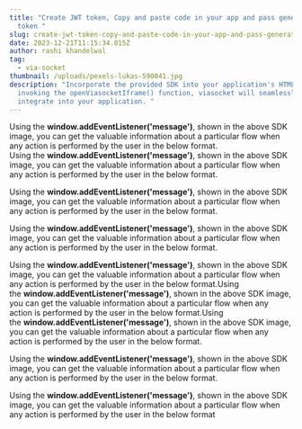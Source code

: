 ```yaml
---
title: "Create JWT token, Copy and paste code in your app and pass generated JWT
  token "
slug: create-jwt-token-copy-and-paste-code-in-your-app-and-pass-generated-jwt-token
date: 2023-12-21T11:15:34.015Z
author: rashi khandelwal
tag:
  - via-socket
thumbnail: /uploads/pexels-lukas-590041.jpg
description: "Incorporate the provided SDK into your application's HTML file. By
  invoking the openViasocketIframe() function, viasocket will seamlessly
  integrate into your application. "
---
```

Using the **window.addEventListener('message')**, shown in the above SDK image, you can get the valuable information about a particular flow when any action is performed by the user in the below format.\
Using the **window.addEventListener('message')**, shown in the above SDK image, you can get the valuable information about a particular flow when any action is performed by the user in the below format.

Using the **window.addEventListener('message')**, shown in the above SDK image, you can get the valuable information about a particular flow when any action is performed by the user in the below format.

Using the **window.addEventListener('message')**, shown in the above SDK image, you can get the valuable information about a particular flow when any action is performed by the user in the below format.

Using the **window.addEventListener('message')**, shown in the above SDK image, you can get the valuable information about a particular flow when any action is performed by the user in the below format.Using the **window.addEventListener('message')**, shown in the above SDK image, you can get the valuable information about a particular flow when any action is performed by the user in the below format.Using the **window.addEventListener('message')**, shown in the above SDK image, you can get the valuable information about a particular flow when any action is performed by the user in the below format.

Using the **window.addEventListener('message')**, shown in the above SDK image, you can get the valuable information about a particular flow when any action is performed by the user in the below format.

Using the **window.addEventListener('message')**, shown in the above SDK image, you can get the valuable information about a particular flow when any action is performed by the user in the below format